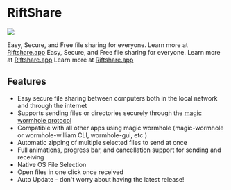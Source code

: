 # RiftShare

<p style={{ "text-align": "center" }}>
  <img src={require("@site/static/img/showcase/riftshare-main.webp").default} />
  <br />
</p>

Easy, Secure, and Free file sharing for everyone. Learn more at [Riftshare.app](https://riftshare.app) Easy, Secure, and Free file sharing for everyone. Learn more at [Riftshare.app](https://riftshare.app) Learn more at [Riftshare.app](https://riftshare.app)

## Features

- Easy secure file sharing between computers both in the local network and through the internet
- Supports sending files or directories securely through the [magic wormhole protocol](https://magic-wormhole.readthedocs.io/en/latest/)
- Compatible with all other apps using magic wormhole (magic-wormhole or wormhole-william CLI, wormhole-gui, etc.)
- Automatic zipping of multiple selected files to send at once
- Full animations, progress bar, and cancellation support for sending and receiving
- Native OS File Selection
- Open files in one click once received
- Auto Update - don't worry about having the latest release!
